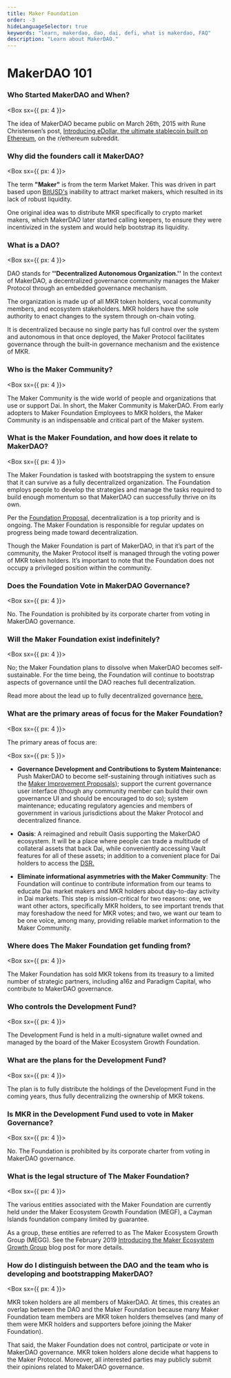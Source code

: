 ```yaml
---
title: Maker Foundation
order: -3
hideLanguageSelector: true
keywords: "learn, makerdao, dao, dai, defi, what is makerdao, FAQ"
description: "Learn about MakerDAO."
---
```


# MakerDAO 101

### Who Started MakerDAO and When?

<Box sx={{ px: 4 }}>

The idea of MakerDAO became public on March 26th, 2015 with Rune Christensen’s post, [Introducing eDollar, the ultimate stablecoin built on Ethereum](reddit.com/r/ethereum/comments/30f98i/introducing_edollar_the_ultimate_stablecoin_built/), on the r/ethereum subreddit.

</Box>


### Why did the founders call it MakerDAO?

<Box sx={{ px: 4 }}>

The term **"Maker"** is from the term Market Maker. This was driven in part based upon [BitUSD's](https://web.archive.org/web/20200426202839/https://bitshares.org/technology/price-stable-cryptocurrencies/) inability to attract market makers, which resulted in its lack of robust liquidity. 

One original idea was to distribute MKR specifically to crypto market makers, which MakerDAO later started calling keepers, to ensure they were incentivized in the system and would help bootstrap its liquidity.

</Box>

### What is a DAO?

<Box sx={{ px: 4 }}>

DAO stands for **''Decentralized Autonomous Organization.''** In the context of MakerDAO, a decentralized governance community manages the Maker Protocol through an embedded governance mechanism.

The organization is made up of all MKR token holders, vocal community members, and ecosystem stakeholders. MKR holders have the sole authority to enact changes to the system through on-chain voting.

It is decentralized because no single party has full control over the system and autonomous in that once deployed, the Maker Protocol facilitates governance through the built-in governance mechanism and the existence of MKR.

</Box>

### Who is the Maker Community?

<Box sx={{ px: 4 }}>

The Maker Community is the wide world of people and organizations that use or support Dai. In short, the Maker Community is MakerDAO. From early adopters to Maker Foundation Employees to MKR holders, the Maker Community is an indispensable and critical part of the Maker system.

</Box>

### What is the Maker Foundation, and how does it relate to MakerDAO?

<Box sx={{ px: 4 }}>

The Maker Foundation is tasked with bootstrapping the system to ensure that it can survive as a fully decentralized organization. The Foundation employs people to develop the strategies and manage the tasks required to build enough momentum so that MakerDAO can successfully thrive on its own.

Per the [Foundation Proposal,](https://blog.makerdao.com/foundation-proposal-v2/) decentralization is a top priority and is ongoing. The Maker Foundation is responsible for regular updates on progress being made toward decentralization.

Though the Maker Foundation is part of MakerDAO, in that it’s part of the community, the Maker Protocol itself is managed through the voting power of MKR token holders. It’s important to note that the Foundation does not occupy a privileged position within the community.

</Box>

### Does the Foundation Vote in MakerDAO Governance?

<Box sx={{ px: 4 }}>

No. The Foundation is prohibited by its corporate charter from voting in MakerDAO governance.

</Box>

### Will the Maker Foundation exist indefinitely?

<Box sx={{ px: 4 }}>

No; the Maker Foundation plans to dissolve when MakerDAO becomes self-sustainable. For the time being, the Foundation will continue to bootstrap aspects of governance until the DAO reaches full decentralization.

Read more about the lead up to fully decentralized governance [here.](https://blog.makerdao.com/what-will-maker-governance-look-like-after-complete-decentralization/)

</Box>

### What are the primary areas of focus for the Maker Foundation?

<Box sx={{ px: 4 }}>

The primary areas of focus are:

</Box>

<Box sx={{ px: 5 }}>


- **Governance Development and Contributions to System Maintenance:** Push MakerDAO to become self-sustaining through initiatives such as the [Maker Improvement Proposals](https://forum.makerdao.com/c/MIPs/14)); support the current governance user interface (though any community member can build their own governance UI and should be encouraged to do so); system maintenance; educating regulatory agencies and members of government in various jurisdictions about the Maker Protocol and decentralized finance.

- **Oasis**: A reimagined and rebuilt Oasis supporting the MakerDAO ecosystem. It will be a place where people can trade a multitude of collateral assets that back Dai, while conveniently accessing Vault features for all of these assets; in addition to a convenient place for Dai holders to access the [DSR.](https://community-development.makerdao.com/makerdao-mcd-faqs/faqs/dsr)

- **Eliminate informational asymmetries with the Maker Community**: The Foundation will continue to contribute information from our teams to educate Dai market makers and MKR holders about day-to-day activity in Dai markets. This step is mission-critical for two reasons: one, we want other actors, specifically MKR holders, to see important trends that may foreshadow the need for MKR votes; and two, we want our team to be one voice, among many, providing reliable market information to the Maker Community.


</Box>

### Where does The Maker Foundation get funding from?

<Box sx={{ px: 4 }}>

The Maker Foundation has sold MKR tokens from its treasury to a limited number of strategic partners, including a16z and Paradigm Capital, who contribute to MakerDAO governance.

</Box>

### Who controls the Development Fund?

<Box sx={{ px: 4 }}>

The Development Fund is held in a multi-signature wallet owned and managed by the board of the Maker Ecosystem Growth Foundation.

</Box>

### What are the plans for the Development Fund?

<Box sx={{ px: 4 }}>

The plan is to fully distribute the holdings of the Development Fund in the coming years, thus fully decentralizing the ownership of MKR tokens.

</Box>

### Is MKR in the Development Fund used to vote in Maker Governance?

<Box sx={{ px: 4 }}>

No. The Foundation is prohibited by its corporate charter from voting in MakerDAO governance.

</Box>

### What is the legal structure of The Maker Foundation?

<Box sx={{ px: 4 }}>

The various entities associated with the Maker Foundation are currently held under the Maker Ecosystem Growth Foundation (MEGF), a Cayman Islands foundation company limited by guarantee. 

As a group, these entities are referred to as The Maker Ecosystem Growth Group (MEGG). See the February 2019 [Introducing the Maker Ecosystem Growth Group](https://blog.makerdao.com/introducing-the-maker-ecosystem-growth-group/) blog post for more details.

</Box>

### How do I distinguish between the DAO and the team who is developing and bootstrapping MakerDAO?

<Box sx={{ px: 4 }}>

MKR token holders are all members of MakerDAO. At times, this creates an overlap between the DAO and the Maker Foundation because many Maker Foundation team members are MKR token holders themselves (and many of them were MKR holders and supporters before joining the Maker Foundation).

That said, the Maker Foundation does not control, participate or vote in MakerDAO governance. MKR token holders alone decide what happens to the Maker Protocol. Moreover, all interested parties may publicly submit their opinions related to MakerDAO governance.

</Box>
